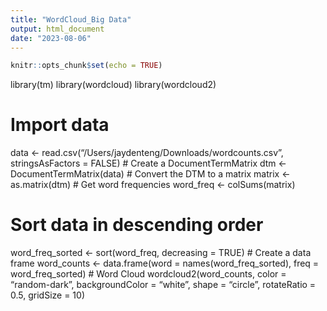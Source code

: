 ```yaml
---
title: "WordCloud_Big Data"
output: html_document
date: "2023-08-06"
---
```


```r
knitr::opts_chunk$set(echo = TRUE)
```



library(tm)
library(wordcloud)
library(wordcloud2)

# Import data
data <- read.csv("/Users/jaydenteng/Downloads/wordcounts.csv", stringsAsFactors = FALSE)
# Create a DocumentTermMatrix
dtm <- DocumentTermMatrix(data)
# Convert the DTM to a matrix
matrix <- as.matrix(dtm)
# Get word frequencies
word_freq <- colSums(matrix)

# Sort data in descending order
word_freq_sorted <- sort(word_freq, decreasing = TRUE)
# Create a data frame 
word_counts <- data.frame(word = names(word_freq_sorted), freq = word_freq_sorted)
# Word Cloud 
wordcloud2(word_counts, color = "random-dark", backgroundColor = "white", shape = "circle", rotateRatio = 0.5, gridSize = 10)